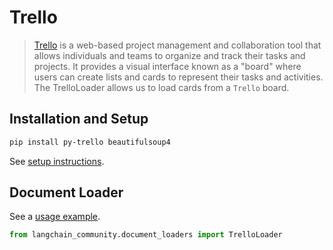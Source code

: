 # Trello

>[Trello](https://www.atlassian.com/software/trello) is a web-based project management and collaboration tool that allows individuals and teams to organize and track their tasks and projects. It provides a visual interface known as a "board" where users can create lists and cards to represent their tasks and activities.
>The TrelloLoader allows us to load cards from a `Trello` board.


## Installation and Setup

```bash
pip install py-trello beautifulsoup4
```

See [setup instructions](/oss/integrations/document_loaders/trello).


## Document Loader

See a [usage example](/oss/integrations/document_loaders/trello).

```python
from langchain_community.document_loaders import TrelloLoader
```
